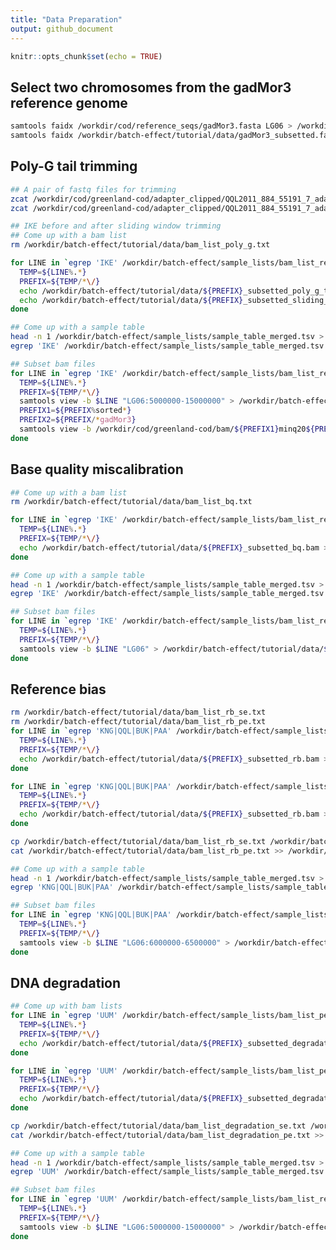 ```yaml
---
title: "Data Preparation"
output: github_document
---
```


```r
knitr::opts_chunk$set(echo = TRUE)
```

## Select two chromosomes from the gadMor3 reference genome

```bash
samtools faidx /workdir/cod/reference_seqs/gadMor3.fasta LG06 > /workdir/batch-effect/tutorial/data/gadMor3_subsetted.fasta
samtools faidx /workdir/batch-effect/tutorial/data/gadMor3_subsetted.fasta
```

## Poly-G tail trimming

```bash
## A pair of fastq files for trimming
zcat /workdir/cod/greenland-cod/adapter_clipped/QQL2011_884_55191_7_adapter_clipped_f_paired.fastq.gz | head -n 500000 | gzip > /workdir/batch-effect/tutorial/data/before_trimming_f.fastq.gz
zcat /workdir/cod/greenland-cod/adapter_clipped/QQL2011_884_55191_7_adapter_clipped_r_paired.fastq.gz | head -n 500000 | gzip > /workdir/batch-effect/tutorial/data/before_trimming_r.fastq.gz

## IKE before and after sliding window trimming
## Come up with a bam list
rm /workdir/batch-effect/tutorial/data/bam_list_poly_g.txt

for LINE in `egrep 'IKE' /workdir/batch-effect/sample_lists/bam_list_realigned.txt`; do
  TEMP=${LINE%.*}
  PREFIX=${TEMP/*\/}
  echo /workdir/batch-effect/tutorial/data/${PREFIX}_subsetted_poly_g_trimming.bam >> /workdir/batch-effect/tutorial/data/bam_list_poly_g.txt
  echo /workdir/batch-effect/tutorial/data/${PREFIX}_subsetted_sliding_window_trimming.bam >> /workdir/batch-effect/tutorial/data/bam_list_poly_g.txt
done

## Come up with a sample table
head -n 1 /workdir/batch-effect/sample_lists/sample_table_merged.tsv >  /workdir/batch-effect/tutorial/data/sample_table_poly_g.tsv
egrep 'IKE' /workdir/batch-effect/sample_lists/sample_table_merged.tsv >>  /workdir/batch-effect/tutorial/data/sample_table_poly_g.tsv

## Subset bam files
for LINE in `egrep 'IKE' /workdir/batch-effect/sample_lists/bam_list_realigned.txt`; do
  TEMP=${LINE%.*}
  PREFIX=${TEMP/*\/}
  samtools view -b $LINE "LG06:5000000-15000000" > /workdir/batch-effect/tutorial/data/${PREFIX}_subsetted_sliding_window_trimming.bam
  PREFIX1=${PREFIX%sorted*}
  PREFIX2=${PREFIX/*gadMor3}
  samtools view -b /workdir/cod/greenland-cod/bam/${PREFIX1}minq20${PREFIX2}.bam "LG06:5000000-15000000" > /workdir/batch-effect/tutorial/data/${PREFIX}_subsetted_poly_g_trimming.bam
done
```

## Base quality miscalibration

```bash
## Come up with a bam list
rm /workdir/batch-effect/tutorial/data/bam_list_bq.txt

for LINE in `egrep 'IKE' /workdir/batch-effect/sample_lists/bam_list_realigned.txt`; do
  TEMP=${LINE%.*}
  PREFIX=${TEMP/*\/}
  echo /workdir/batch-effect/tutorial/data/${PREFIX}_subsetted_bq.bam >> /workdir/batch-effect/tutorial/data/bam_list_bq.txt
done

## Come up with a sample table
head -n 1 /workdir/batch-effect/sample_lists/sample_table_merged.tsv >  /workdir/batch-effect/tutorial/data/sample_table_bq.tsv
egrep 'IKE' /workdir/batch-effect/sample_lists/sample_table_merged.tsv >>  /workdir/batch-effect/tutorial/data/sample_table_bq.tsv

## Subset bam files
for LINE in `egrep 'IKE' /workdir/batch-effect/sample_lists/bam_list_realigned.txt`; do
  TEMP=${LINE%.*}
  PREFIX=${TEMP/*\/}
  samtools view -b $LINE "LG06" > /workdir/batch-effect/tutorial/data/${PREFIX}_subsetted_bq.bam
done
```

## Reference bias

```bash
rm /workdir/batch-effect/tutorial/data/bam_list_rb_se.txt
rm /workdir/batch-effect/tutorial/data/bam_list_rb_pe.txt
for LINE in `egrep 'KNG|QQL|BUK|PAA' /workdir/batch-effect/sample_lists/bam_list_per_pop/bam_list_realigned_se.txt`; do
  TEMP=${LINE%.*}
  PREFIX=${TEMP/*\/}
  echo /workdir/batch-effect/tutorial/data/${PREFIX}_subsetted_rb.bam >> /workdir/batch-effect/tutorial/data/bam_list_rb_se.txt
done

for LINE in `egrep 'KNG|QQL|BUK|PAA' /workdir/batch-effect/sample_lists/bam_list_per_pop/bam_list_realigned_pe.txt`; do
  TEMP=${LINE%.*}
  PREFIX=${TEMP/*\/}
  echo /workdir/batch-effect/tutorial/data/${PREFIX}_subsetted_rb.bam >> /workdir/batch-effect/tutorial/data/bam_list_rb_pe.txt
done

cp /workdir/batch-effect/tutorial/data/bam_list_rb_se.txt /workdir/batch-effect/tutorial/data/bam_list_rb.txt
cat /workdir/batch-effect/tutorial/data/bam_list_rb_pe.txt >> /workdir/batch-effect/tutorial/data/bam_list_rb.txt

## Come up with a sample table
head -n 1 /workdir/batch-effect/sample_lists/sample_table_merged.tsv >  /workdir/batch-effect/tutorial/data/sample_table_rb.tsv
egrep 'KNG|QQL|BUK|PAA' /workdir/batch-effect/sample_lists/sample_table_merged.tsv >>  /workdir/batch-effect/tutorial/data/sample_table_rb.tsv

## Subset bam files
for LINE in `egrep 'KNG|QQL|BUK|PAA' /workdir/batch-effect/sample_lists/bam_list_realigned.txt`; do
  TEMP=${LINE%.*}
  PREFIX=${TEMP/*\/}
  samtools view -b $LINE "LG06:6000000-6500000" > /workdir/batch-effect/tutorial/data/${PREFIX}_subsetted_rb.bam
done
```

## DNA degradation

```bash
## Come up with bam lists
for LINE in `egrep 'UUM' /workdir/batch-effect/sample_lists/bam_list_per_pop/bam_list_realigned_se.txt`; do
  TEMP=${LINE%.*}
  PREFIX=${TEMP/*\/}
  echo /workdir/batch-effect/tutorial/data/${PREFIX}_subsetted_degradation.bam >> /workdir/batch-effect/tutorial/data/bam_list_degradation_se.txt
done

for LINE in `egrep 'UUM' /workdir/batch-effect/sample_lists/bam_list_per_pop/bam_list_realigned_pe.txt`; do
  TEMP=${LINE%.*}
  PREFIX=${TEMP/*\/}
  echo /workdir/batch-effect/tutorial/data/${PREFIX}_subsetted_degradation.bam >> /workdir/batch-effect/tutorial/data/bam_list_degradation_pe.txt
done

cp /workdir/batch-effect/tutorial/data/bam_list_degradation_se.txt /workdir/batch-effect/tutorial/data/bam_list_degradation.txt
cat /workdir/batch-effect/tutorial/data/bam_list_degradation_pe.txt >> /workdir/batch-effect/tutorial/data/bam_list_degradation.txt

## Come up with a sample table
head -n 1 /workdir/batch-effect/sample_lists/sample_table_merged.tsv >  /workdir/batch-effect/tutorial/data/sample_table_degradation.tsv
egrep 'UUM' /workdir/batch-effect/sample_lists/sample_table_merged.tsv >>  /workdir/batch-effect/tutorial/data/sample_table_degradation.tsv

## Subset bam files
for LINE in `egrep 'UUM' /workdir/batch-effect/sample_lists/bam_list_realigned.txt`; do
  TEMP=${LINE%.*}
  PREFIX=${TEMP/*\/}
  samtools view -b $LINE "LG06:5000000-15000000" > /workdir/batch-effect/tutorial/data/${PREFIX}_subsetted_degradation.bam
done
```